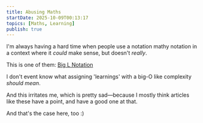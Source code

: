 ```yaml
---
title: Abusing Maths
startDate: 2025-10-09T00:13:17
topics: [Maths, Learning]
publish: true
---
```


I'm always having a hard time when people use a notation mathy notation in a context where it _could_ make sense, but doesn't _really_.

This is one of them: [Big L Notation](https://www.swyx.io/big-l-notation)

I don't event know what assigning 'learnings' with a big-O like complexity _should mean_.

And this irritates me, which is pretty sad—because I mostly think articles like these have a point, and have a good one at that.

And that's the case here, too :)

